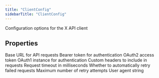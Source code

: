 ```yaml
---
title: "ClientConfig"
sidebarTitle: "ClientConfig"
---
```


Configuration options for the X API client

## Properties

<ResponseField name="baseUrl" type="`string`">
Base URL for API requests
</ResponseField>





<ResponseField name="bearerToken" type="`string`">
Bearer token for authentication
</ResponseField>





<ResponseField name="accessToken" type="`string`">
OAuth2 access token
</ResponseField>





<ResponseField name="oauth1" type="`any`">
OAuth1 instance for authentication
</ResponseField>





<ResponseField name="headers" type="`Record`\<`string`, `string`\>">
Custom headers to include in requests
</ResponseField>





<ResponseField name="timeout" type="`number`">
Request timeout in milliseconds
</ResponseField>





<ResponseField name="retry" type="`boolean`">
Whether to automatically retry failed requests
</ResponseField>





<ResponseField name="maxRetries" type="`number`">
Maximum number of retry attempts
</ResponseField>





<ResponseField name="userAgent" type="`string`">
User agent string
</ResponseField>



